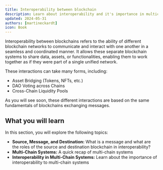 ```yaml
---
title: Interoperability between blockchain
description: Learn about interoperability and it's importance in multichain systems
updated: 2024-05-31
authors: [martineckardt]
icon: Book
---
```


Interoperability between blockchains refers to the ability of different blockchain networks to communicate and interact with one another in a seamless and coordinated manner. It allows these separate blockchain systems to share data, assets, or functionalities, enabling them to work together as if they were part of a single unified network.

These interactions can take many forms, including:

- Asset Bridging (Tokens, NFTs, etc.)
- DAO Voting across Chains
- Cross-Chain Liquidity Pools

As you will see soon, these different interactions are based on the same fundamentals of blockchains exchanging messages.

## What you will learn

In this section, you will explore the following topics:

- **Source, Message, and Destination:** What is a message and what are the roles of the source and destination blockchain in interoperability?
- **Multi-Chain Systems:** A quick recap of multi-chain systems
- **Interoperability in Multi-Chain Systems:** Learn about the importance of interoperability to multi-chain systems